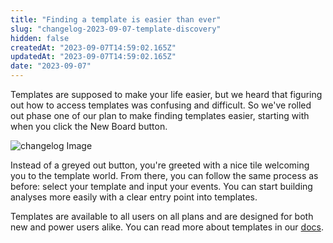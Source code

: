 ```yaml
---
title: "Finding a template is easier than ever"
slug: "changelog-2023-09-07-template-discovery"
hidden: false
createdAt: "2023-09-07T14:59:02.165Z"
updatedAt: "2023-09-07T14:59:02.165Z"
date: "2023-09-07"
---
```

Templates are supposed to make your life easier, but we heard that figuring out how to access templates was confusing and difficult. So we've rolled out phase one of our plan to make finding templates easier, starting with when you click the New Board button. 

![changelog Image](/changelog/new-board-empty-state.gif)

Instead of a greyed out button, you're greeted with a nice tile welcoming you to the template world. From there, you can follow the same process as before: select your template and input your events. You can start building analyses more easily with a clear entry point into templates. 

Templates are available to all users on all plans and are designed for both new and power users alike. You can read more about templates in our [docs](https://docs.mixpanel.com/docs/boards/templates).
